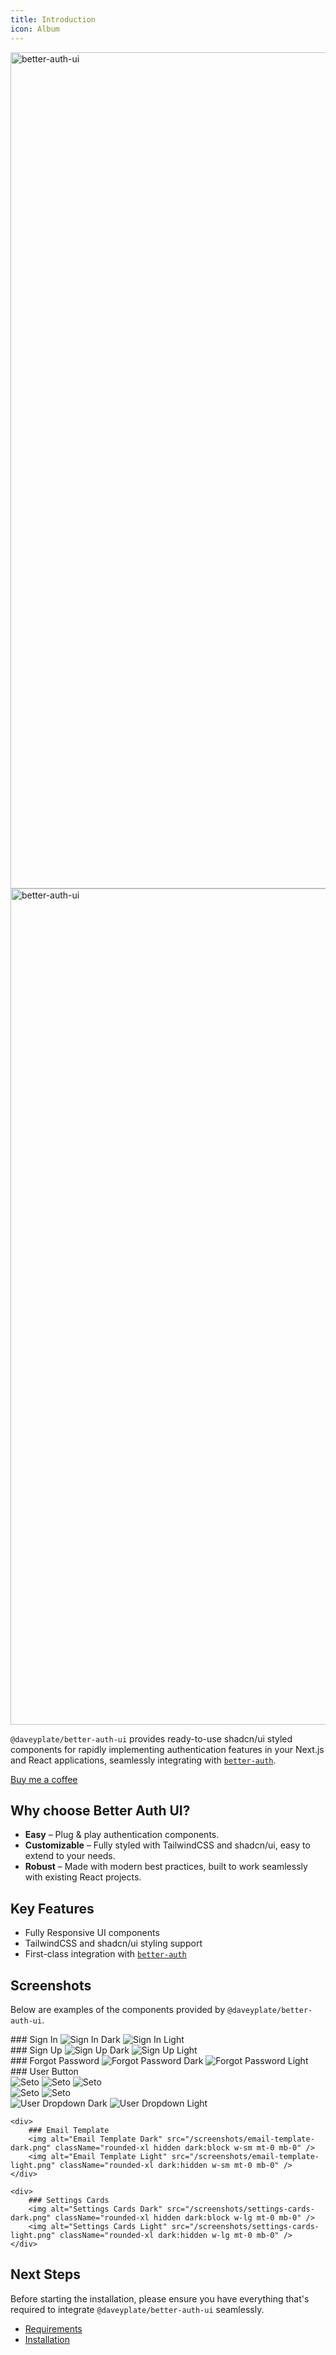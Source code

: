 ```yaml
---
title: Introduction
icon: Album
---
```


<div className="flex -mt-8 -mb-4">
    <Image src="/better-auth-ui-promo-dark.webp" priority width="2000" height="1338" alt="better-auth-ui" className="hidden dark:block" />
    <Image src="/better-auth-ui-promo-light.webp" priority width="2000" height="1338" alt="better-auth-ui" className="dark:hidden" />
</div>

`@daveyplate/better-auth-ui` provides ready-to-use shadcn/ui styled components for rapidly implementing authentication features in your Next.js and React applications, seamlessly integrating with [`better-auth`](https://better-auth.com).

[Buy me a coffee](https://buymeacoffee.com/daveycodez)

## Why choose Better Auth UI?

- **Easy** – Plug & play authentication components.
- **Customizable** – Fully styled with TailwindCSS and shadcn/ui, easy to extend to your needs.
- **Robust** – Made with modern best practices, built to work seamlessly with existing React projects.

## Key Features

- Fully Responsive UI components
- TailwindCSS and shadcn/ui styling support
- First-class integration with [`better-auth`](https://better-auth.com)

## Screenshots

Below are examples of the components provided by `@daveyplate/better-auth-ui`.

<div className="grid grid-cols-2 gap-4">
    <div>
        ### Sign In
        <img alt="Sign In Dark" src="/screenshots/sign-in-dark.png" className="rounded-xl hidden dark:block w-sm mt-0 mb-0" />
        <img alt="Sign In Light" src="/screenshots/sign-in-light.png" className="rounded-xl dark:hidden w-sm mt-0 mb-0" />
    </div>
    <div>
        ### Sign Up
        <img alt="Sign Up Dark" src="/screenshots/sign-up-dark.png" className="rounded-xl hidden dark:block w-sm mt-0 mb-0" />
        <img alt="Sign Up Light" src="/screenshots/sign-up-light.png" className="rounded-xl dark:hidden w-sm mt-0 mb-0" />
    </div>
    <div>
        ### Forgot Password
        <img alt="Forgot Password Dark" src="/screenshots/forgot-password-dark.png" className="rounded-xl hidden dark:block w-sm mt-0 mb-0" />
        <img alt="Forgot Password Light" src="/screenshots/forgot-password-light.png" className="rounded-xl dark:hidden w-sm mt-0 mb-0" />
    </div>
    <div>
        ### User Button
        <div className="flex gap-2 mt-0">
            <img alt="Seto" src="/avatars/seto.png" className="size-8 rounded-full mt-0 mb-3" />
            <img alt="Seto" src="/avatars/dark.png" className="size-8 rounded-full hidden dark:block mt-0 mb-3" />
            <img alt="Seto" src="/avatars/light.png" className="size-8 rounded-full dark:hidden mt-0 mb-3" />
        </div>
        <div className="flex items-center gap-3">
            <img alt="Seto" src="/screenshots/user-button-dark.png" className="w-64 rounded-md hidden dark:block mt-0 mb-0" />
            <img alt="Seto" src="/screenshots/user-button-light.png" className="w-64 rounded-md dark:hidden mt-0 mb-0" />
        </div>
        <img alt="User Dropdown Dark" src="/screenshots/user-dropdown-dark.png" className="rounded-md border-r w-44 hidden dark:block mt-4 mb-0" />
        <img alt="User Dropdown Light" src="/screenshots/user-dropdown-light.png" className="rounded-md border-r w-44 dark:hidden mt-4 mb-0" />
    </div>

    <div>
        ### Email Template
        <img alt="Email Template Dark" src="/screenshots/email-template-dark.png" className="rounded-xl hidden dark:block w-sm mt-0 mb-0" />
        <img alt="Email Template Light" src="/screenshots/email-template-light.png" className="rounded-xl dark:hidden w-sm mt-0 mb-0" />
    </div> 

    <div>
        ### Settings Cards
        <img alt="Settings Cards Dark" src="/screenshots/settings-cards-dark.png" className="rounded-xl hidden dark:block w-lg mt-0 mb-0" />
        <img alt="Settings Cards Light" src="/screenshots/settings-cards-light.png" className="rounded-xl dark:hidden w-lg mt-0 mb-0" />
    </div>
</div>

## Next Steps

Before starting the installation, please ensure you have everything that's required to integrate `@daveyplate/better-auth-ui` seamlessly.

- [Requirements](/getting-started/requirements)
- [Installation](/getting-started/installation)